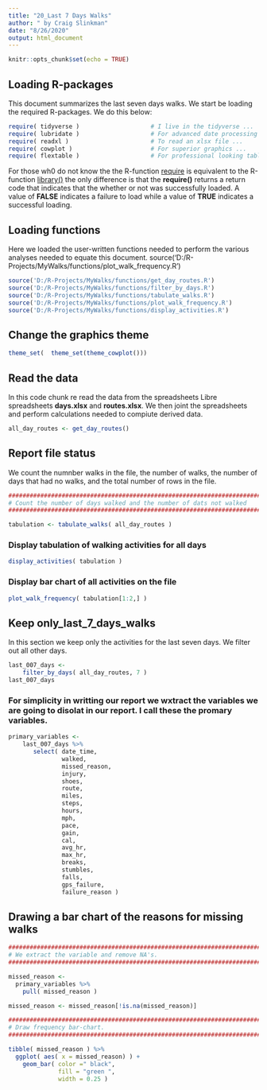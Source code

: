 ```yaml
---
title: "20_Last 7 Days Walks"
author: " by Craig Slinkman"
date: "8/26/2020"
output: html_document
---
```


```r
knitr::opts_chunk$set(echo = TRUE)
```

## Loading R-packages

This document summarizes the last seven days walks.  We start be loading the required R-packages.  We do this below:

```r
require( tidyverse )                    # I live in the tidyverse ...
require( lubridate )                    # For advanced date processing ...
require( readxl )                       # To read an xlsx file ...
require( cowplot )                      # For superior graphics ...
require( flextable )                    # For professional looking tables ...
```

For those wh0 do not know the the R-function [require](https://www.rdocumentation.org/packages/SciViews/versions/0.8-8/topics/Require) is equivalent to the R-function [library()](https://www.rdocumentation.org/packages/base/versions/3.6.2/topics/library) the only difference is that the **require()** returns a return code that indicates that the whether or not was successfully loaded.  A value of **FALSE** indicates a failure to load while a value of **TRUE** indicates a successful loading. 

## Loading functions

Here we loaded the user-written functions needed to perform the various analyses needed to equate this document.
 source('D:/R-Projects/MyWalks/functions/plot_walk_frequency.R')
```r
source('D:/R-Projects/MyWalks/functions/get_day_routes.R')
source('D:/R-Projects/MyWalks/functions/filter_by_days.R')
source('D:/R-Projects/MyWalks/functions/tabulate_walks.R')
source('D:/R-Projects/MyWalks/functions/plot_walk_frequency.R')
source('D:/R-Projects/MyWalks/functions/display_activities.R')
```

## Change the graphics theme 

```r
theme_set(  theme_set(theme_cowplot()))      
```



## Read the data 

In this code chunk re read the data from the spreadsheets Libre spreadsheets **days.xlsx** and **routes.xlsx**.  We then joint the spreadsheets and perform calculations needed to compiute derived data.

```r
all_day_routes <- get_day_routes()
```

## Report file status  

We count the numnber walks in the file, the number of walks, the number of days that had no walks, and the total number of rows in the file.

```r

###############################################################################
# Count the number of days walked and the number of dats not walked
###############################################################################

tabulation <- tabulate_walks( all_day_routes )
```
  
  
### Display tabulation of walking activities for all days

```r
display_activities( tabulation )
```

### Display bar chart of all activities on the file  

```r
plot_walk_frequency( tabulation[1:2,] )
```








## Keep only_last_7_days_walks

In this section we keep only the activities for the last seven days.  We filter out all other days.  

```r
last_007_days <- 
    filter_by_days( all_day_routes, 7 )
last_007_days
```

### For simplicity in writting our report we wxtract the variables we are going to disolat in our report.  I call these the promary variables.  

```r
primary_variables <- 
    last_007_days %>% 
       select( date_time,
               walked,
               missed_reason,
               injury,
               shoes,
               route,
               miles,
               steps,
               hours,
               mph,
               pace,
               gain,
               cal,
               avg_hr,
               max_hr,
               breaks,
               stumbles,
               falls,
               gps_failure,
               failure_reason )
```

## Drawing a bar chart of the reasons for missing walks

```r

################################################################################
# We extract the variable and remove NA's.
################################################################################

missed_reason <- 
  primary_variables %>% 
    pull( missed_reason )

missed_reason <- missed_reason[!is.na(missed_reason)]

################################################################################
# Draw frequency bar-chart.
################################################################################

tibble( missed_reason ) %>% 
  ggplot( aes( x = missed_reason) ) +
    geom_bar( color =" black",
              fill = "green ",
              width = 0.25 )

```







